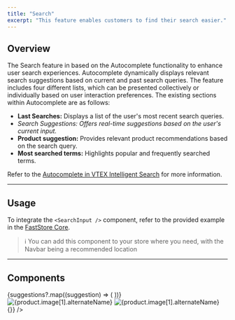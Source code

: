 ```yaml
---
title: "Search"
excerpt: "This feature enables customers to find their search easier."
---
```


## Overview

The Search feature in based on the Autocomplete functionality to enhance user search 
experiences. 
Autocomplete dynamically displays relevant search suggestions based on current and past search queries. 
The feature includes four different lists, which can be presented collectively or individually based on user interaction preferences. 
The existing sections within Autocomplete are as follows:

- **Last Searches:** Displays a list of the user's most recent search queries.
- **Search Suggestions:* Offers real-time suggestions based on the user's current input.*
- **Product suggestion:**  Provides relevant product recommendations based on the search query.
- **Most searched terms:** Highlights popular and frequently searched terms.

Refer to the [Autocomplete in VTEX Intelligent Search](https://help.vtex.com/tracks/vtex-intelligent-search--19wrbB7nEQcmwzDPl1l4Cb/4gXFsEWjF7QF7UtI2GAvhL) for more information.

---

## Usage

To integrate the `<SearchInput />` component, refer to the provided example in the [FastStore Core](https://github.com/vtex/faststore/tree/main/packages/core/src/components/search/SearchInput).

> ℹ️ You can add this component to your store where you need, with the Navbar being a recommended location

---

## Components

<SectionList grid="column" columns={2}>
  <SectionItem
    title="Search History"
    description="Responsible for showing the latest terms searched by a user."
    actionPath="/docs/guides/faststore/molecules-search-history"
  >
    <SearchHistory title="History">
      <SearchHistoryTerm value="Headphone" linkProps={{ href: '#' }} />
      <SearchHistoryTerm value="Audio & Video" linkProps={{ href: '#' }} />
      <SearchHistoryTerm value="mh-7000" linkProps={{ href: '#' }} />
    </SearchHistory>
  </SectionItem>
  <SectionItem
    title="Search Top"
    description="This section displays the most searched terms by customers."
    actionPath="/docs/guides/faststore/molecules-search-top"
  >
    <SearchTop title="Top Search">
      <SearchTopTerm value="Notebooks" linkProps={{ href: '#' }} index={0} />
      <SearchTopTerm
        value="Laser Printer"
        linkProps={{ href: '#' }}
        index={1}
      />
      <SearchTopTerm
        value="Bluetooth Keyboard"
        linkProps={{ href: '#' }}
        index={2}
      />
    </SearchTop>
  </SectionItem>
  <SectionItem
    title="Search Auto Complete"
    description="List of auto completing suggestions based on searched term."
    actionPath="/docs/guides/faststore/molecules-search-auto-complete"
  >
    <SearchAutoComplete>
      {suggestions?.map((suggestion) => (
        <SearchAutoCompleteTerm
          key={suggestion.value}
          term={searchContent}
          suggestion={suggestion.value}
          linkProps={{ href: '#' }}
        />
      ))}
    </SearchAutoComplete>
  </SectionItem>
  <SectionItem
    title="Search Products"
    description="List of SearchProductItem to show details of the suggested products."
    actionPath="/docs/guides/faststore/molecules-search-products"
  >
    <SearchProducts>
      <SearchProductItem linkProps={{ href: '#' }}>
        <SearchProductItemImage>
          <img
            data-fs-image
            src={product.image[1].url}
            alt={product.image[1].alternateName}
          />
        </SearchProductItemImage>
        <SearchProductItemContent
          title={product.isVariantOf.name}
          price={{
            value: product.offers.offers[0].price,
            listPrice: product.offers.offers[0].listPrice,
            formatter: useFormattedPrice,
          }}
        />
      </SearchProductItem>
      <SearchProductItem linkProps={{ href: '#' }}>
        <SearchProductItemImage>
          <img
            data-fs-image
            src={product.image[1].url}
            alt={product.image[1].alternateName}
          />
        </SearchProductItemImage>
        <SearchProductItemContent
          title={product.isVariantOf.name}
          price={{
            value: product.offers.offers[0].price,
            listPrice: product.offers.offers[0].listPrice,
            formatter: useFormattedPrice,
          }}
        />
      </SearchProductItem>
    </SearchProducts>
  </SectionItem>
  <SectionItem
    title="Search Dropdown"
    description="Combine SearchHistory, SearchTop and SearchAutoComplete and SearchProducts to show all options in SearchInput."
    actionPath="/docs/guides/faststore/molecules-search-dropdown"
    containerStyle={{
      alignItems: 'start',
    }}
  >
    <SearchDropdownUsage />
  </SectionItem>
  <SectionItem
    title="Search Input Field"
    description="An InputField with a search button."
    actionPath="/docs/guides/faststore/molecules-search-input-field"
  >
    <SearchInputField onSubmit={() => {}} />
  </SectionItem>
  <SectionItem
    title="Search Input"
    description="The SearchInput is responsible to receive, search and display suggestions."
    actionPath="/docs/guides/faststore/organisms-search-input"
    containerStyle={{
      alignItems: 'start',
    }}
  >
    <SearchInputUsage />
  </SectionItem>
</SectionList>
